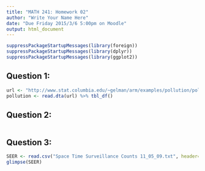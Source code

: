 ```yaml
---
title: "MATH 241: Homework 02"
author: "Write Your Name Here"
date: "Due Friday 2015/3/6 5:00pm on Moodle"
output: html_document
---
```


```r
suppressPackageStartupMessages(library(foreign))
suppressPackageStartupMessages(library(dplyr))
suppressPackageStartupMessages(library(ggplot2))
```



## Question 1:

```r
url <- "http://www.stat.columbia.edu/~gelman/arm/examples/pollution/pollution.dta"
pollution <- read.dta(url) %>% tbl_df()
```



## Question 2:

```r
```



## Question 3:

```r
SEER <- read.csv("Space Time Surveillance Counts 11_05_09.txt", header=TRUE) %>% tbl_df()
glimpse(SEER)
```






